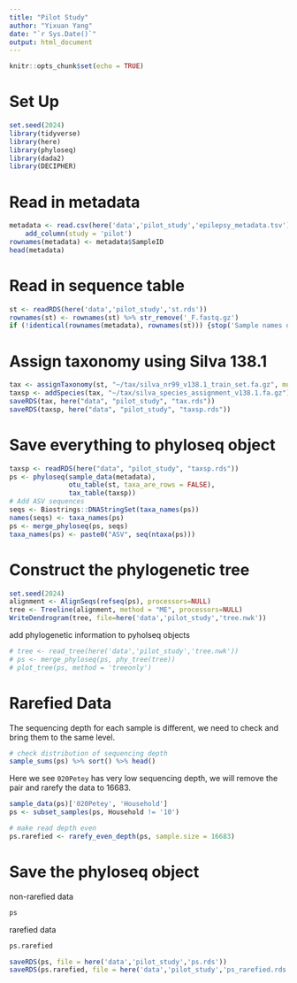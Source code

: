 ```yaml
---
title: "Pilot Study"
author: "Yixuan Yang"
date: "`r Sys.Date()`"
output: html_document
---
```


```r
knitr::opts_chunk$set(echo = TRUE)
```

# Set Up

```r
set.seed(2024)
library(tidyverse)
library(here)
library(phyloseq)
library(dada2)
library(DECIPHER)
```

# Read in metadata

```r
metadata <- read.csv(here('data','pilot_study','epilepsy_metadata.tsv'), sep = '\t') %>% 
    add_column(study = 'pilot')
rownames(metadata) <- metadata$SampleID
head(metadata)
```

# Read in sequence table

```r
st <- readRDS(here('data','pilot_study','st.rds'))
rownames(st) <- rownames(st) %>% str_remove('_F.fastq.gz')
if (!identical(rownames(metadata), rownames(st))) {stop('Sample names do not match')}
```

# Assign taxonomy using Silva 138.1

```r
tax <- assignTaxonomy(st, "~/tax/silva_nr99_v138.1_train_set.fa.gz", multithread=TRUE)
taxsp <- addSpecies(tax, "~/tax/silva_species_assignment_v138.1.fa.gz")
saveRDS(tax, here("data", "pilot_study", "tax.rds"))
saveRDS(taxsp, here("data", "pilot_study", "taxsp.rds"))
```

# Save everything to phyloseq object

```r
taxsp <- readRDS(here("data", "pilot_study", "taxsp.rds"))
ps <- phyloseq(sample_data(metadata),
               otu_table(st, taxa_are_rows = FALSE), 
               tax_table(taxsp))
# Add ASV sequences
seqs <- Biostrings::DNAStringSet(taxa_names(ps))
names(seqs) <- taxa_names(ps)
ps <- merge_phyloseq(ps, seqs)
taxa_names(ps) <- paste0("ASV", seq(ntaxa(ps))) 
```

# Construct the phylogenetic tree

```r
set.seed(2024)
alignment <- AlignSeqs(refseq(ps), processors=NULL) 
tree <- Treeline(alignment, method = "ME", processors=NULL)
WriteDendrogram(tree, file=here('data','pilot_study','tree.nwk'))
```

add phylogenetic information to pyholseq objects

```r
# tree <- read_tree(here('data','pilot_study','tree.nwk'))
# ps <- merge_phyloseq(ps, phy_tree(tree))
# plot_tree(ps, method = 'treeonly')
```

# Rarefied Data

The sequencing depth for each sample is different, we need to check and bring them to the same level.

```r
# check distribution of sequencing depth
sample_sums(ps) %>% sort() %>% head()
```

Here we see `020Petey` has very low sequencing depth, we will remove the pair and rarefy the data to 16683.

```r
sample_data(ps)['020Petey', 'Household']
ps <- subset_samples(ps, Household != '10')
```



```r
# make read depth even
ps.rarefied <- rarefy_even_depth(ps, sample.size = 16683)
```

# Save the phyloseq object

non-rarefied data

```r
ps
```

rarefied data

```r
ps.rarefied
```


```r
saveRDS(ps, file = here('data','pilot_study','ps.rds'))
saveRDS(ps.rarefied, file = here('data','pilot_study','ps_rarefied.rds'))
```


